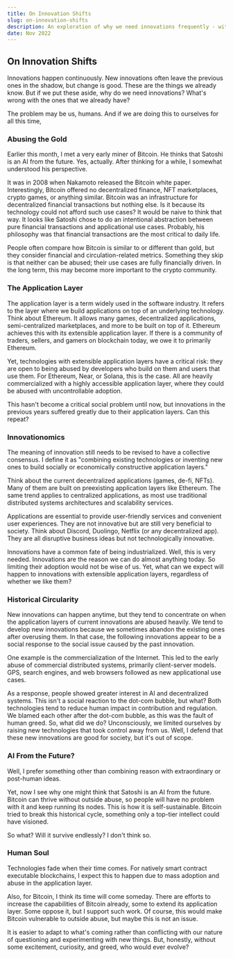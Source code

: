 ```yaml
---
title: On Innovation Shifts
slug: on-innovation-shifts
description: An exploration of why we need innovations frequently - with reference to recent innovations in the blockchain space.
date: Nov 2022
---
```


## On Innovation Shifts

Innovations happen continuously. New innovations often leave the previous ones in the shadow, but change is good. These are the things we already know. But if we put these aside, why do we need innovations? What's wrong with the ones that we already have?

The problem may be us, humans. And if we are doing this to ourselves for all this time,

### Abusing the Gold

Earlier this month, I met a very early miner of Bitcoin. He thinks that Satoshi is an AI from the future. Yes, actually. After thinking for a while, I somewhat understood his perspective.

It was in 2008 when Nakamoto released the Bitcoin white paper. Interestingly, Bitcoin offered no decentralized finance, NFT marketplaces, crypto games, or anything similar. Bitcoin was an infrastructure for decentralized financial transactions but nothing else. Is it because its technology could not afford such use cases? It would be naive to think that way. It looks like Satoshi chose to do an intentional abstraction between pure financial transactions and applicational use cases. Probably, his philosophy was that financial transactions are the most critical to daily life.

People often compare how Bitcoin is similar to or different than gold, but they consider financial and circulation-related metrics. Something they skip is that neither can be abused; their use cases are fully financially driven. In the long term, this may become more important to the crypto community.

### The Application Layer

The application layer is a term widely used in the software industry. It refers to the layer where we build applications on top of an underlying technology. Think about Ethereum. It allows many games, decentralized applications, semi-centralized marketplaces, and more to be built on top of it. Ethereum achieves this with its extensible application layer. If there is a community of traders, sellers, and gamers on blockchain today, we owe it to primarily Ethereum.

Yet, technologies with extensible application layers have a critical risk: they are open to being abused by developers who build on them and users that use them. For Ethereum, Near, or Solana, this is the case. All are heavily commercialized with a highly accessible application layer, where they could be abused with uncontrollable adoption.

This hasn't become a critical social problem until now, but innovations in the previous years suffered greatly due to their application layers. Can this repeat?

### Innovationomics

The meaning of innovation still needs to be revised to have a collective consensus. I define it as "combining existing technologies or inventing new ones to build socially or economically constructive application layers."

Think about the current decentralized applications (games, de-fi, NFTs). Many of them are built on preexisting application layers like Ethereum. The same trend applies to centralized applications, as most use traditional distributed systems architectures and scalability services.

Applications are essential to provide user-friendly services and convenient user experiences. They are not innovative but are still very beneficial to society. Think about Discord, Duolingo, Netflix (or any decentralized app). They are all disruptive business ideas but not technologically innovative.

Innovations have a common fate of being industrialized. Well, this is very needed. Innovations are the reason we can do almost anything today. So limiting their adoption would not be wise of us. Yet, what can we expect will happen to innovations with extensible application layers, regardless of whether we like them?

### Historical Circularity

New innovations can happen anytime, but they tend to concentrate on when the application layers of current innovations are abused heavily. We tend to develop new innovations because we sometimes abandon the existing ones after overusing them. In that case, the following innovations appear to be a social response to the social issue caused by the past innovation.

One example is the commercialization of the Internet. This led to the early abuse of commercial distributed systems, primarily client-server models. GPS, search engines, and web browsers followed as new applicational use cases.

As a response, people showed greater interest in AI and decentralized systems. This isn't a social reaction to the dot-com bubble, but what? Both technologies tend to reduce human impact in contribution and regulation. We blamed each other after the dot-com bubble, as this was the fault of human greed. So, what did we do? Unconsciously, we limited ourselves by raising new technologies that took control away from us. Well, I defend that these new innovations are good for society, but it's out of scope.

### AI From the Future?

Well, I prefer something other than combining reason with extraordinary or post-human ideas.

Yet, now I see why one might think that Satoshi is an AI from the future. Bitcoin can thrive without outside abuse, so people will have no problem with it and keep running its nodes. This is how it is self-sustainable. Bitcoin tried to break this historical cycle, something only a top-tier intellect could have visioned.

So what? Will it survive endlessly? I don't think so.

### Human Soul

Technologies fade when their time comes. For natively smart contract executable blockchains, I expect this to happen due to mass adoption and abuse in the application layer.

Also, for Bitcoin, I think its time will come someday. There are efforts to increase the capabilities of Bitcoin already, some to extend its application layer. Some oppose it, but I support such work. Of course, this would make Bitcoin vulnerable to outside abuse, but maybe this is not an issue.

It is easier to adapt to what's coming rather than conflicting with our nature of questioning and experimenting with new things. But, honestly, without some excitement, curiosity, and greed, who would ever evolve?
